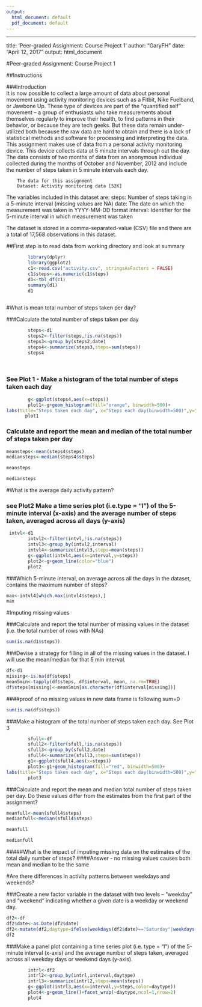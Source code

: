```yaml
---
output:
  html_document: default
  pdf_document: default
---
```

---
title: 'Peer-graded Assignment: Course Project 1'
author: "GaryFH"
date: "April 12, 2017"
output: html_document

#Peer-graded Assignment: Course Project 1

##Instructions

###Introduction  
It is now possible to collect a large amount of data about personal movement using activity monitoring devices such as a Fitbit, Nike Fuelband, or Jawbone Up. These type of devices are part of the “quantified self” movement – a group of enthusiasts who take measurements about themselves regularly to improve their health, to find patterns in their behavior, or because they are tech geeks. But these data remain under-utilized both because the raw data are hard to obtain and there is a lack of statistical methods and software for processing and interpreting the data.
This assignment makes use of data from a personal activity monitoring device. This device collects data at 5 minute intervals through out the day. The data consists of two months of data from an anonymous individual collected during the months of October and November, 2012 and include the number of steps taken in 5 minute intervals each day.

        The data for this assignment 
        Dataset: Activity monitoring data [52K]

The variables included in this dataset are:
steps:          Number of steps taking in a 5-minute interval (missing values are NA)
date:           The date on which the measurement was taken in YYYY-MM-DD format
interval:       Identifier for the 5-minute interval in which measurement was taken

The dataset is stored in a comma-separated-value (CSV) file and there are a total of 17,568 observations in this dataset.

##First step is to read data from working directory and look at summary

```r
        library(dplyr)
        library(ggplot2)
        c1<-read.csv("activity.csv", stringsAsFactors = FALSE)
        c1$steps<-as.numeric(c1$steps)
        d1<-tbl_df(c1)
        summary(d1)
        d1
        
```
#What is mean total number of steps taken per day?

###Calculate the total number of steps taken per day

```r
        steps<-d1 
        steps2<-filter(steps,!is.na(steps))
        steps3<-group_by(steps2,date)
        steps4<-summarize(steps3,steps=sum(steps))
        steps4
       
     
```
### See Plot 1 - Make a histogram of the total number of steps taken each day

```r
        g<-ggplot(steps4,aes(x=steps))
        plot1<-g+geom_histogram(fill="orange", binwidth=500)+
labs(title="Steps taken each day", x="Steps each day(binwidth=500)",y="Frequency")
       plot1
```

### Calculate and report the mean and median of the total number of steps taken per day

```r

meansteps<-mean(steps4$steps)
mediansteps<-median(steps4$steps)

meansteps

mediansteps
```

#What is the average daily activity pattern?

### see Plot2  Make a time series plot (i.e.type = "l") of the 5-minute interval (x-axis) and the average number of steps taken, averaged across all days (y-axis)

```r
 intvl<-d1 
        intvl2<-filter(intvl,!is.na(steps))
        intvl3<-group_by(intvl2,interval)
        intvl4<-summarize(intvl3,steps=mean(steps))
        g<-ggplot(intvl4,aes(x=interval,y=steps))
        plot2<-g+geom_line(color="blue")
        plot2
```
###Which 5-minute interval, on average across all the days in the dataset, contains the maximum number of steps?

```r
max<-intvl4[which.max(intvl4$steps),]
max
```


#Imputing missing values

###Calculate and report the total number of missing values in the dataset (i.e. the total number of rows with NAs)
```r
sum(is.na(d1$steps))
```

###Devise a strategy for filling in all of the missing values in the dataset. I will use the mean/median for that 5 min interval.

```r
df<-d1
missing<-is.na(df$steps)
mean5min<-tapply(df$steps, df$interval, mean, na.rm=TRUE)
df$steps[missing]<-mean5min[as.character(df$interval[missing])]
```
####proof of no missing values in new data frame is following sum=0

```r
sum(is.na(df$steps))
```

###Make a histogram of the total number of steps taken each day. See Plot 3

```r
        sfull<-df 
        sfull2<-filter(sfull,!is.na(steps))
        sfull3<-group_by(sfull2,date)
        sfull4<-summarize(sfull3,steps=sum(steps))
        g1<-ggplot(sfull4,aes(x=steps))
        plot3<-g1+geom_histogram(fill="red", binwidth=500)+
labs(title="Steps taken each day", x="Steps each day(binwidth=500)",y="Frequency")
        plot3
```
###Calculate and report the mean and median total number of steps taken per day. Do these values differ from the estimates from the first part of the assignment? 

```r
meanfull<-mean(sfull4$steps)
medianfull<-median(sfull4$steps)

meanfull

medianfull
```

#####What is the impact of imputing missing data on the estimates of the total daily number of steps? 
####Answer - no missing values causes both mean and median to be the same

#Are there differences in activity patterns between weekdays and weekends?

###Create a new factor variable in the dataset with two levels – “weekday” and “weekend” indicating whether a given date is a weekday or weekend day.

```r
df2<-df
df2$date<-as.Date(df2$date)
df2<-mutate(df2,daytype=ifelse(weekdays(df2$date)=="Saturday"|weekdays(df2$date)=="Sunday","weekend","weekday"))
df2
```

###Make a panel plot containing a time series plot (i.e. type = "l") of the 5-minute interval (x-axis) and the average number of steps taken, averaged across all weekday days or weekend days (y-axis).

```r
        intrl<-df2 
        intrl2<-group_by(intrl,interval,daytype)
        intrl3<-summarize(intrl2,steps=mean(steps))
        g<-ggplot(intrl3,aes(x=interval,y=steps,color=daytype))
        plot4<-g+geom_line()+facet_wrap(~daytype,ncol=1,nrow=2)
        plot4

```

